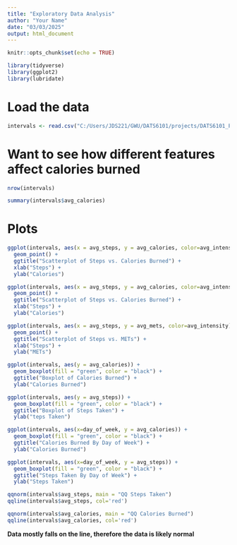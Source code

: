 ```yaml
---
title: "Exploratory Data Analysis"
author: "Your Name"
date: "03/03/2025"
output: html_document
---
```


```r
knitr::opts_chunk$set(echo = TRUE)
```

```r
library(tidyverse)
library(ggplot2)
library(lubridate)
```

# Load the data
```r
intervals <- read.csv("C:/Users/JDS221/GWU/DATS6101/projects/DATS6101_Project/data/fitbit/timestep_data/intervals.csv")
```

# Want to see how different features affect calories burned
```r
nrow(intervals)
```

```r
summary(intervals$avg_calories)
```

# Plots
```r
ggplot(intervals, aes(x = avg_steps, y = avg_calories, color=avg_intensity)) +
  geom_point() +
  ggtitle("Scatterplot of Steps vs. Calories Burned") +
  xlab("Steps") +
  ylab("Calories")

ggplot(intervals, aes(x = avg_steps, y = avg_calories, color=avg_intensity)) +
  geom_point() +
  ggtitle("Scatterplot of Steps vs. Calories Burned") +
  xlab("Steps") +
  ylab("Calories")

ggplot(intervals, aes(x = avg_steps, y = avg_mets, color=avg_intensity)) +
  geom_point() +
  ggtitle("Scatterplot of Steps vs. METs") +
  xlab("Steps") +
  ylab("METs")

ggplot(intervals, aes(y = avg_calories)) +
  geom_boxplot(fill = "green", color = "black") +
  ggtitle("Boxplot of Calories Burned") +
  ylab("Calories Burned")

ggplot(intervals, aes(y = avg_steps)) +
  geom_boxplot(fill = "green", color = "black") +
  ggtitle("Boxplot of Steps Taken") +
  ylab("teps Taken")
```
```r
ggplot(intervals, aes(x=day_of_week, y = avg_calories)) +
  geom_boxplot(fill = "green", color = "black") +
  ggtitle("Calories Burned By Day of Week") +
  ylab("Calories Burned")

ggplot(intervals, aes(x=day_of_week, y = avg_steps)) +
  geom_boxplot(fill = "green", color = "black") +
  ggtitle("Steps Taken By Day of Week") +
  ylab("Steps Taken")
```


```r
qqnorm(intervals$avg_steps, main = "QQ Steps Taken")
qqline(intervals$avg_steps, col='red')

qqnorm(intervals$avg_calories, main = "QQ Calories Burned")
qqline(intervals$avg_calories, col='red')
```
**Data mostly falls on the line, therefore the data is likely normal**
